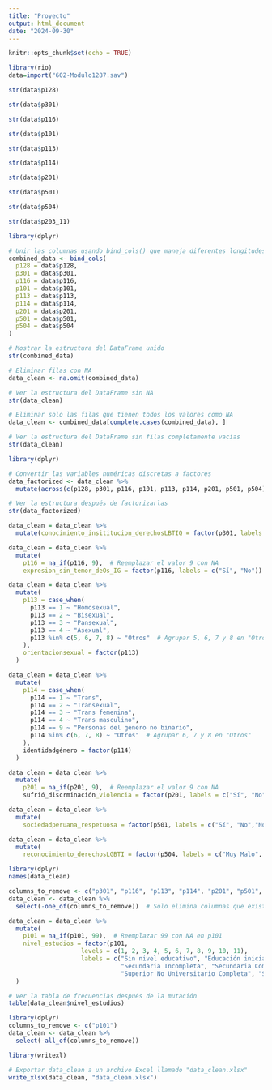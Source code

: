 ---
title: "Proyecto"
output: html_document
date: "2024-09-30"
---

```{r setup, include=FALSE}
knitr::opts_chunk$set(echo = TRUE)
```

```{r}
library(rio)
data=import("602-Modulo1287.sav")
```


```{r}
str(data$p128)
```

```{r}
str(data$p301)
`````````


```{r}
str(data$p116)

```
```{r}
str(data$p101)

```
```{r}
str(data$p113)
```
```{r}
str(data$p114)
```


```{r}
str(data$p201)
```
```{r}
str(data$p501)
```
```{r}
str(data$p504)
```
```{r}
str(data$p203_11)
```
```{r}
library(dplyr)

# Unir las columnas usando bind_cols() que maneja diferentes longitudes
combined_data <- bind_cols(
  p128 = data$p128,
  p301 = data$p301,
  p116 = data$p116,
  p101 = data$p101,
  p113 = data$p113,
  p114 = data$p114,
  p201 = data$p201,
  p501 = data$p501,
  p504 = data$p504
)

# Mostrar la estructura del DataFrame unido
str(combined_data)

```
```{r}
# Eliminar filas con NA
data_clean <- na.omit(combined_data)

# Ver la estructura del DataFrame sin NA
str(data_clean)
```
```{r}
# Eliminar solo las filas que tienen todos los valores como NA
data_clean <- combined_data[complete.cases(combined_data), ]

# Ver la estructura del DataFrame sin filas completamente vacías
str(data_clean)
```



```{r}
library(dplyr)

# Convertir las variables numéricas discretas a factores
data_factorized <- data_clean %>%
  mutate(across(c(p128, p301, p116, p101, p113, p114, p201, p501, p504), as.factor))

# Ver la estructura después de factorizarlas
str(data_factorized)

```
```{r}
data_clean = data_clean %>%
  mutate(conocimiento_insititucion_derechosLBTIQ = factor(p301, labels = c("Sí", "No")))

```

```{r}
data_clean = data_clean %>%
  mutate(
    p116 = na_if(p116, 9),  # Reemplazar el valor 9 con NA
    expresion_sin_temor_deOs_IG = factor(p116, labels = c("Sí", "No"))  )

```

```{r}
data_clean = data_clean %>%
  mutate(
    p113 = case_when(
      p113 == 1 ~ "Homosexual",
      p113 == 2 ~ "Bisexual",
      p113 == 3 ~ "Pansexual",
      p113 == 4 ~ "Asexual",
      p113 %in% c(5, 6, 7, 8) ~ "Otros"  # Agrupar 5, 6, 7 y 8 en "Otros"
    ),
    orientacionsexual = factor(p113)
  )


```

```{r}
data_clean = data_clean %>%
  mutate(
    p114 = case_when(
      p114 == 1 ~ "Trans",
      p114 == 2 ~ "Transexual",
      p114 == 3 ~ "Trans femenina",
      p114 == 4 ~ "Trans masculino",
      p114 == 9 ~ "Personas del género no binario",
      p114 %in% c(6, 7, 8) ~ "Otros"  # Agrupar 6, 7 y 8 en "Otros"
    ),
    identidadgénero = factor(p114)
  )

```


```{r}
data_clean = data_clean %>%
  mutate(
    p201 = na_if(p201, 9),  # Reemplazar el valor 9 con NA
    sufrió_discrminación_violencia = factor(p201, labels = c("Sí", "No"))  )
```

```{r}
data_clean = data_clean %>%
  mutate(
    sociedadperuana_respetuosa = factor(p501, labels = c("Sí", "No","No sabe"))  )
```

```{r}
data_clean = data_clean %>%
  mutate(
    reconocimiento_derechosLGBTI = factor(p504, labels = c("Muy Malo", "Malo","Regular","Bueno"))  )
```

```{r}
library(dplyr)
names(data_clean)         

```
```{r}
columns_to_remove <- c("p301", "p116", "p113", "p114", "p201", "p501", "p504")
data_clean <- data_clean %>%
  select(-one_of(columns_to_remove))  # Solo elimina columnas que existen

```

```{r}
data_clean = data_clean %>%
  mutate(
    p101 = na_if(p101, 99),  # Reemplazar 99 con NA en p101
    nivel_estudios = factor(p101, 
                    levels = c(1, 2, 3, 4, 5, 6, 7, 8, 9, 10, 11), 
                    labels = c("Sin nivel educativo", "Educación inicial", "Primaria Incompleta", "Primaria Completa", 
                               "Secundaria Incompleta", "Secundaria Completa", "Superior No Universitario Incompleta", 
                               "Superior No Universitario Completa", "Superior Universitario Completa", "Superior Universitario Incompleta", "Postgrado"))
  )

# Ver la tabla de frecuencias después de la mutación
table(data_clean$nivel_estudios)
```

```{r}
library(dplyr)
columns_to_remove <- c("p101")
data_clean <- data_clean %>%
  select(-all_of(columns_to_remove))
```


```{r}
library(writexl)

# Exportar data_clean a un archivo Excel llamado "data_clean.xlsx"
write_xlsx(data_clean, "data_clean.xlsx")
```


